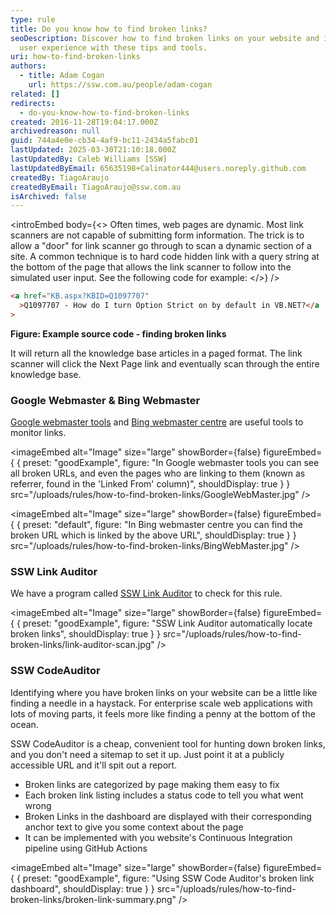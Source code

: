 ```yaml
---
type: rule
title: Do you know how to find broken links?
seoDescription: Discover how to find broken links on your website and improve
  user experience with these tips and tools.
uri: how-to-find-broken-links
authors:
  - title: Adam Cogan
    url: https://ssw.com.au/people/adam-cogan
related: []
redirects:
  - do-you-know-how-to-find-broken-links
created: 2016-11-28T19:04:17.000Z
archivedreason: null
guid: 744a4e0e-cb34-4af9-bc11-2434a5fabc01
lastUpdated: 2025-03-30T21:10:18.000Z
lastUpdatedBy: Caleb Williams [SSW]
lastUpdatedByEmail: 65635198+Calinator444@users.noreply.github.com
createdBy: TiagoAraujo
createdByEmail: TiagoAraujo@ssw.com.au
isArchived: false
---
```

<introEmbed
  body={<>
Often times, web pages are dynamic. Most link scanners are not capable of submitting form information. The trick is to allow a "door" for link scanner go through to scan a dynamic section of a site. A common technique is to hard code hidden link with a query string at the bottom of the page that allows the link scanner to follow into the simulated user input. See the following code for example:
  </>}
/>
```html
<a href="KB.aspx?KBID=Q1097707"
  >Q1097707 - How do I turn Option Strict on by default in VB.NET?</a
>
```

**Figure: Example source code - finding broken links**



It will return all the knowledge base articles in a paged format. The link scanner will click the Next Page link and eventually scan through the entire knowledge base.

### Google Webmaster & Bing Webmaster

[Google webmaster tools](https://www.google.com/webmasters) and [Bing webmaster centre](http://www.bing.com/toolbox/webmaster/) are useful tools to monitor links.

<imageEmbed
  alt="Image"
  size="large"
  showBorder={false}
  figureEmbed={ {
    preset: "goodExample",
    figure: "In Google webmaster tools you can see all broken URLs, and even the pages who are linking to them (known as referrer, found in the 'Linked From' column)",
    shouldDisplay: true
  } }
  src="/uploads/rules/how-to-find-broken-links/GoogleWebMaster.jpg"
/>



<imageEmbed
  alt="Image"
  size="large"
  showBorder={false}
  figureEmbed={ {
    preset: "default",
    figure: "In Bing webmaster centre you can find the broken URL which is linked by the above URL",
    shouldDisplay: true
  } }
  src="/uploads/rules/how-to-find-broken-links/BingWebMaster.jpg"
/>


### SSW Link Auditor

We have a program called [SSW Link Auditor](https://sswlinkauditor.com/) to check for this rule.

<imageEmbed
  alt="Image"
  size="large"
  showBorder={false}
  figureEmbed={ {
    preset: "goodExample",
    figure: "SSW Link Auditor automatically locate broken links",
    shouldDisplay: true
  } }
  src="/uploads/rules/how-to-find-broken-links/link-auditor-scan.jpg"
/>


### SSW CodeAuditor

Identifying where you have broken links on your website can be a little like finding a needle in a haystack. For enterprise scale web applications with lots of moving parts, it feels more like finding a penny at the bottom of the ocean.

SSW CodeAuditor is a cheap, convenient tool for hunting down broken links, and you don't need a sitemap to set it up. Just point it at a publicly accessible URL and it'll spit out a report.

* Broken links are categorized by page making them easy to fix
* Each broken link listing includes a status code to tell you what went wrong
* Broken Links in the dashboard are displayed with their corresponding anchor text to give you some context about the page
* It can be implemented with you website's Continuous Integration pipeline using GitHub Actions

<imageEmbed
  alt="Image"
  size="large"
  showBorder={false}
  figureEmbed={ {
    preset: "goodExample",
    figure: "Using SSW Code Auditor's broken link dashboard",
    shouldDisplay: true
  } }
  src="/uploads/rules/how-to-find-broken-links/broken-link-summary.png"
/>
